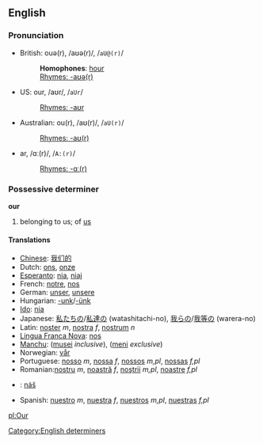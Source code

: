 ==English==
===Pronunciation===
*British: ouə(r), /aʊə(r)/, /<tt>aU@(r)</tt>/
*:'''Homophones''': [[hour]]
*:[[Rhymes:English:-aʊə(r)|Rhymes: -aʊə(r)]]
*US: our, /aʊr/, /<tt>aUr</tt>/
*:[[Rhymes:English:-aʊr|Rhymes: -aʊr]]
*Australian: ou(r), /aʊ(r)/, /<tt>aU(r)</tt>/<!-- my accent at least ([[User:Hippietrail|Hippietrail]] 13:38, 24 Feb 2004 (UTC)) -->
*:[[Rhymes:English:-aʊ(r)|Rhymes: -aʊ(r)]]
<!-- not sure about other dialects/accents and homophones involving our/hour -->
*ar, /ɑː(r)/, /<tt>A:(r)</tt>/
*:[[Rhymes:English:-ɑː(r)|Rhymes: -ɑː(r)]]

===Possessive determiner===
'''our'''

#belonging to us; of [[us]]

====Translations====
*[[Chinese]]: [[我们的]]
*Dutch: [[ons]], [[onze]]
*[[Esperanto]]: [[nia]], [[niaj]]
*French: [[notre]], [[nos]]
*German: [[unser]], [[unsere]]
*Hungarian: [[-unk]]/[[-ünk]]
*[[Ido]]: [[nia]]
*Japanese: [[私たちの]]/[[私達の]] (watashitachi-no), [[我らの]]/[[我等の]] (warera-no)
*Latin: [[noster]] ''m'', [[nostra]] ''f'', [[nostrum]] ''n''
*[[Lingua Franca Nova]]: [[nos]]
*[[Manchu]]: ([[musei]] ''inclusive''), ([[meni]] ''exclusive'')
*Norwegian: [[vår]]
*Portuguese: [[nosso]] ''m'', [[nossa]] ''f'', [[nossos]] ''m,pl'', [[nossas]] ''f,pl''
*Romanian:[[nostru]] ''m'', [[noastră]] ''f'', [[noştrii]] ''m,pl'', [[noastre]] ''f,pl''
*{{sk}}: [[náš]]
*Spanish: [[nuestro]] ''m'', [[nuestra]] ''f'', [[nuestros]] ''m,pl'', [[nuestras]] ''f,pl''


[[Category:English determiners]]

[[pl:Our]]